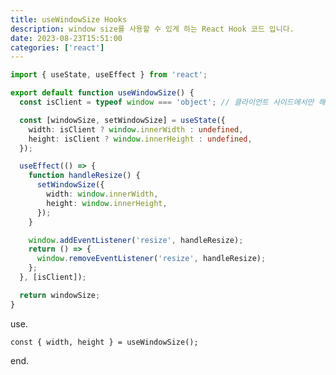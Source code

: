 ```yaml
---
title: useWindowSize Hooks
description: window size를 사용할 수 있게 하는 React Hook 코드 입니다.
date: 2023-08-23T15:51:00
categories: ['react']
---
```


```ts
import { useState, useEffect } from 'react';

export default function useWindowSize() {
  const isClient = typeof window === 'object'; // 클라이언트 사이드에서만 해당 훅을 사용

  const [windowSize, setWindowSize] = useState({
    width: isClient ? window.innerWidth : undefined,
    height: isClient ? window.innerHeight : undefined,
  });

  useEffect(() => {
    function handleResize() {
      setWindowSize({
        width: window.innerWidth,
        height: window.innerHeight,
      });
    }

    window.addEventListener('resize', handleResize);
    return () => {
      window.removeEventListener('resize', handleResize);
    };
  }, [isClient]);

  return windowSize;
}
```

use.

```tsx
const { width, height } = useWindowSize();
```

end.
